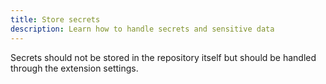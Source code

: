 ```yaml
---
title: Store secrets
description: Learn how to handle secrets and sensitive data
---
```


Secrets should not be stored in the repository itself but should be handled through the extension settings.
